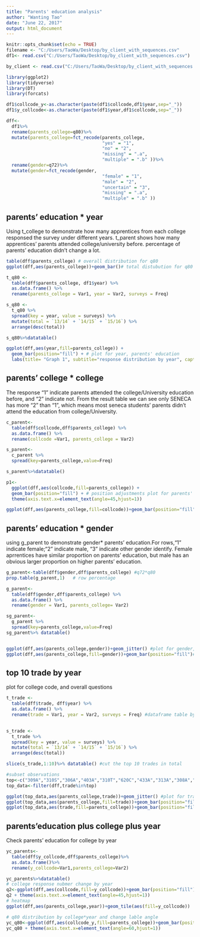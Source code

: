 ---
title: "Parents' education analysis"
author: "Wanting Tao"
date: "June 22, 2017"
output: html_document
---

```{r setup, include=FALSE}
knitr::opts_chunk$set(echo = TRUE)
filename <- "C:/Users/TaoWa/Desktop/by_client_with_sequences.csv"
df1<- read.csv("C:/Users/TaoWa/Desktop/by_client_with_sequences.csv")

by_client <- read.csv("C:/Users/TaoWa/Desktop/by_client_with_sequences.csv")

library(ggplot2)
library(tidyverse)
library(DT)
library(forcats)

df1$collcode_y<-as.character(paste(df1$collcode,df1$year,sep="_"))
df1$y_collcode<-as.character(paste(df1$year,df1$collcode,sep="_"))

dff<-
  df1%>%
  rename(parents_college=q80)%>%
  mutate(parents_college=fct_recode(parents_college, 
                                    "yes" = "1", 
                                    "no" = "2", 
                                    "missing" = ".a", 
                                    "multiple" = ".b" ))%>%
  rename(gender=q72)%>%
  mutate(gender=fct_recode(gender, 
                                    "female" = "1", 
                                    "male" = "2", 
                                    "uncertain" = "3",
                                    "missing" = ".a", 
                                    "multiple" = ".b" ))
```


## parents' education * year

Using t_college to demonstrate how many apprentices from each college responsed the survey under different years.
t_parent shows how many apprentices' parents attended college/university before.
percentage of parents' education didn't change a lot.
```{r frequency tables}

table(dff$parents_college) # overall distribution for q80
ggplot(dff,aes(parents_college))+geom_bar()# total distubution for q80

t_q80 <- 
  table(dff$parents_college, df1$year) %>%
  as.data.frame() %>%
  rename(parents_college = Var1, year = Var2, surveys = Freq)

s_q80 <- 
  t_q80 %>%
  spread(key = year, value = surveys) %>%
  mutate(total = `13/14` + `14/15` + `15/16`) %>%
  arrange(desc(total))

s_q80%>%datatable()

ggplot(dff,aes(year,fill=parents_college)) +
  geom_bar(position="fill") + # plot for year, parents' education
  labs(title= "Graph 1", subtitle="response distribution by year", caption="no obvious changes during 3 years", y="response percentage")
```

## parents' college * college

The response "1" indicate parents attended the college/University education before, and "2" indicate not.
From the result table we can see only SENECA has more "2" than "1", which means most seneca students' parents didn't attend the education from college/University.

```{r c_parent}
c_parent<-
  table(dff$collcode,dff$parents_college) %>%
  as.data.frame() %>%
  rename(collcode =Var1, parents_college = Var2)

s_parent<-
  c_parent %>%
  spread(key=parents_college,value=Freq)

s_parent%>%datatable()

p1<-
  ggplot(dff,aes(collcode,fill=parents_college)) +
  geom_bar(position="fill") + # position adjustments plot for parents' education in each college
  theme(axis.text.x=element_text(angle=45,hjust=1))

ggplot(dff,aes(parents_college,fill=collcode))+geom_bar(position="fill")# position adjustments plot for each college' parents education.
```

## parents' education * gender
using g_parent to demonstrate gender* parents' education.For rows,"1" indicate female;"2" indicate male, "3" indicate other gender identify. Female aprrentices have similar proportion on parents' education, but male has an obvious larger proportion on higher parents' education.

```{r g_parent}
g_parent<-table(dff$gender,dff$parents_college) #q72*q80
prop.table(g_parent,1)   # row percentage

g_parent<-
  table(dff$gender,dff$parents_college) %>%
  as.data.frame() %>%
  rename(gender = Var1, parents_college= Var2)

sg_parent<-
  g_parent %>%
  spread(key=parents_college,value=Freq)
sg_parent%>% datatable()


ggplot(dff,aes(parents_college,gender))+geom_jitter() #plot for gender, parents' education
ggplot(dff,aes(parents_college,fill=gender))+geom_bar(position="fill")# plot for q80 with gender
```

## top 10 trade by year

plot for college code, and overall questions

```{r top 10}
t_trade <- 
  table(dff$trade, dff$year) %>%
  as.data.frame() %>%
  rename(trade = Var1, year = Var2, surveys = Freq) #dataframe table by trade
  

s_trade <- 
  t_trade %>%
  spread(key = year, value = surveys) %>%
  mutate(total = `13/14` + `14/15` + `15/16`) %>%
  arrange(desc(total))

slice(s_trade,1:10)%>% datatable() #cut the top 10 trades in total

#subset observations
top<-c("309A","310S","306A","403A","310T","620C","433A","313A","308A","415A")
top_data<-filter(dff,trade%in%top)

ggplot(top_data,aes(parents_college,trade))+geom_jitter() #plot for trade, parents' education
ggplot(top_data,aes(parents_college,fill=trade))+geom_bar(position="fill")# plot for q80 with trade
ggplot(top_data,aes(trade,fill=parents_college))+geom_bar(position="fill") #distribution of parents' education for each trade
```

## parents'education plus college plus year

Check parents' education for college by year
```{r yc_parents,fig.width=10,fig.height=5}

yc_parents<-
  table(dff$y_collcode,dff$parents_college)%>%
  as.data.frame()%>%
  rename(y_collcode=Var1,parents_college=Var2)

yc_parents%>%datatable()
# college response nubmer change by year
q2<-ggplot(dff,aes(collcode,fill=y_collcode))+geom_bar(position="fill")
q2 + theme(axis.text.x=element_text(angle=45,hjust=1))
# heatmap
ggplot(dff,aes(parents_college,year))+geom_tile(aes(fill=y_collcode))

# q80 distribution by college*year and change lable angle
yc_q80<-ggplot(dff,aes(collcode_y,fill=parents_college))+geom_bar(position="fill")
yc_q80 + theme(axis.text.x=element_text(angle=60,hjust=1))
```

